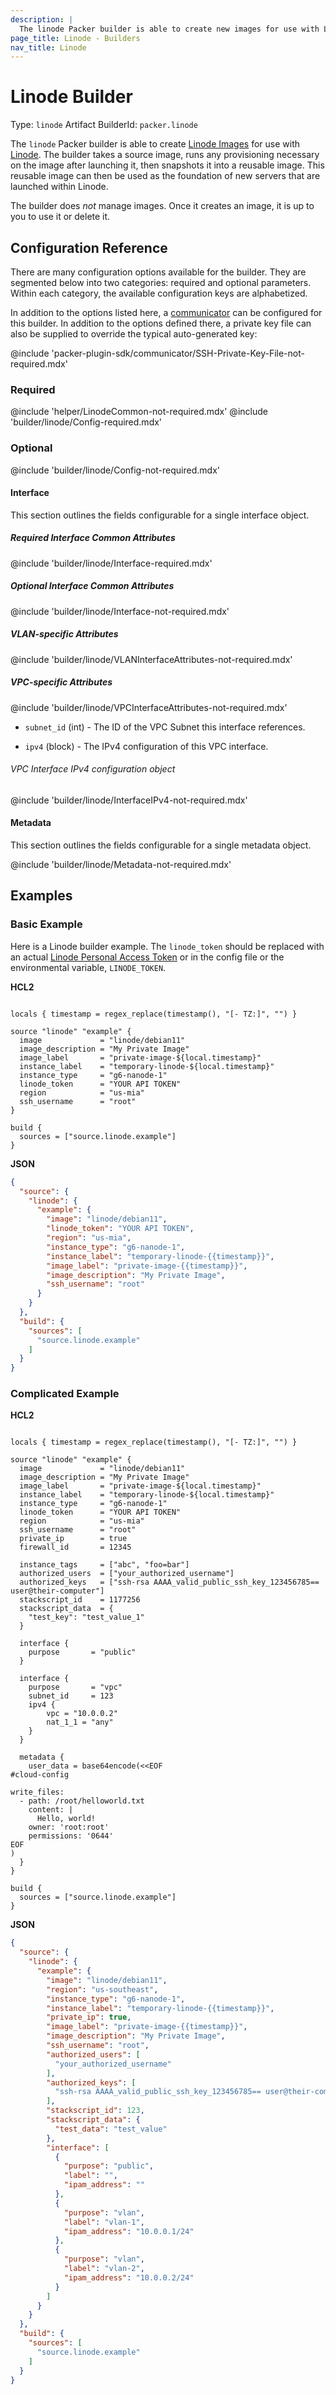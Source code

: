 ```yaml
---
description: |
  The linode Packer builder is able to create new images for use with Linode.
page_title: Linode - Builders
nav_title: Linode
---
```


# Linode Builder

Type: `linode`
Artifact BuilderId: `packer.linode`

The `linode` Packer builder is able to create [Linode
Images](https://www.linode.com/docs/platform/disk-images/linode-images/) for
use with [Linode](https://www.linode.com). The builder takes a source image,
runs any provisioning necessary on the image after launching it, then snapshots
it into a reusable image. This reusable image can then be used as the
foundation of new servers that are launched within Linode.

The builder does _not_ manage images. Once it creates an image, it is up to you
to use it or delete it.

## Configuration Reference

There are many configuration options available for the builder. They are
segmented below into two categories: required and optional parameters. Within
each category, the available configuration keys are alphabetized.

In addition to the options listed here, a
[communicator](/packer/docs/templates/legacy_json_templates/communicator) can be configured for this
builder. In addition to the options defined there, a private key file
can also be supplied to override the typical auto-generated key:

@include 'packer-plugin-sdk/communicator/SSH-Private-Key-File-not-required.mdx'

<!--
  Linode.com has DDOS protection that returns 403 for the markdown link checker
  so the domain has been added to the ignorepatterns in mlc_config.json

  See https://github.com/tcort/markdown-link-check/issues/109
-->

### Required

@include 'helper/LinodeCommon-not-required.mdx'
@include 'builder/linode/Config-required.mdx'

### Optional

@include 'builder/linode/Config-not-required.mdx'

#### Interface

This section outlines the fields configurable for a single interface object.

##### Required Interface Common Attributes

@include 'builder/linode/Interface-required.mdx'

##### Optional Interface Common Attributes

@include 'builder/linode/Interface-not-required.mdx'

##### VLAN-specific Attributes

@include 'builder/linode/VLANInterfaceAttributes-not-required.mdx'

##### VPC-specific Attributes

@include 'builder/linode/VPCInterfaceAttributes-not-required.mdx'

- `subnet_id` (int) - The ID of the VPC Subnet this interface references.

- `ipv4` (block) - The IPv4 configuration of this VPC interface.

###### VPC Interface IPv4 configuration object

@include 'builder/linode/InterfaceIPv4-not-required.mdx'

#### Metadata

This section outlines the fields configurable for a single metadata object.

@include 'builder/linode/Metadata-not-required.mdx'

## Examples

### Basic Example

Here is a Linode builder example. The `linode_token` should be replaced with an
actual [Linode Personal Access
Token](https://www.linode.com/docs/platform/api/getting-started-with-the-linode-api/#get-an-access-token)
or in the config file or the environmental variable, `LINODE_TOKEN`.

**HCL2**

```hcl

locals { timestamp = regex_replace(timestamp(), "[- TZ:]", "") }

source "linode" "example" {
  image             = "linode/debian11"
  image_description = "My Private Image"
  image_label       = "private-image-${local.timestamp}"
  instance_label    = "temporary-linode-${local.timestamp}"
  instance_type     = "g6-nanode-1"
  linode_token      = "YOUR API TOKEN"
  region            = "us-mia"
  ssh_username      = "root"
}

build {
  sources = ["source.linode.example"]
}

```

**JSON**

```json
{
  "source": {
    "linode": {
      "example": {
        "image": "linode/debian11",
        "linode_token": "YOUR API TOKEN",
        "region": "us-mia",
        "instance_type": "g6-nanode-1",
        "instance_label": "temporary-linode-{{timestamp}}",
        "image_label": "private-image-{{timestamp}}",
        "image_description": "My Private Image",
        "ssh_username": "root"
      }
    }
  },
  "build": {
    "sources": [
      "source.linode.example"
    ]
  }
}
```


### Complicated Example

**HCL2**

```hcl

locals { timestamp = regex_replace(timestamp(), "[- TZ:]", "") }

source "linode" "example" {
  image             = "linode/debian11"
  image_description = "My Private Image"
  image_label       = "private-image-${local.timestamp}"
  instance_label    = "temporary-linode-${local.timestamp}"
  instance_type     = "g6-nanode-1"
  linode_token      = "YOUR API TOKEN"
  region            = "us-mia"
  ssh_username      = "root"
  private_ip        = true
  firewall_id       = 12345

  instance_tags     = ["abc", "foo=bar"]
  authorized_users  = ["your_authorized_username"]
  authorized_keys   = ["ssh-rsa AAAA_valid_public_ssh_key_123456785== user@their-computer"]
  stackscript_id    = 1177256
  stackscript_data  = {
    "test_key": "test_value_1"
  }

  interface {
    purpose       = "public"
  }

  interface {
    purpose       = "vpc"
    subnet_id     = 123
    ipv4 {
        vpc = "10.0.0.2"
        nat_1_1 = "any"
    }
  }

  metadata {
    user_data = base64encode(<<EOF
#cloud-config

write_files:
  - path: /root/helloworld.txt
    content: |
      Hello, world!
    owner: 'root:root'
    permissions: '0644'
EOF
)
  }
}

build {
  sources = ["source.linode.example"]
}

```

**JSON**

```json
{
  "source": {
    "linode": {
      "example": {
        "image": "linode/debian11",
        "region": "us-southeast",
        "instance_type": "g6-nanode-1",
        "instance_label": "temporary-linode-{{timestamp}}",
        "private_ip": true,
        "image_label": "private-image-{{timestamp}}",
        "image_description": "My Private Image",
        "ssh_username": "root",
        "authorized_users": [
          "your_authorized_username"
        ],
        "authorized_keys": [
          "ssh-rsa AAAA_valid_public_ssh_key_123456785== user@their-computer"
        ],
        "stackscript_id": 123,
        "stackscript_data": {
          "test_data": "test_value"
        },
        "interface": [
          {
            "purpose": "public",
            "label": "",
            "ipam_address": ""
          },
          {
            "purpose": "vlan",
            "label": "vlan-1",
            "ipam_address": "10.0.0.1/24"
          },
          {
            "purpose": "vlan",
            "label": "vlan-2",
            "ipam_address": "10.0.0.2/24"
          }
        ]
      }
    }
  },
  "build": {
    "sources": [
      "source.linode.example"
    ]
  }
}
```

